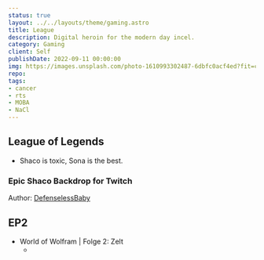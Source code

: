 ```yaml
---
status: true
layout: ../../layouts/theme/gaming.astro
title: League
description: Digital heroin for the modern day incel.
category: Gaming
client: Self
publishDate: 2022-09-11 00:00:00
img: https://images.unsplash.com/photo-1610993302487-6dbfc0acf4ed?fit=crop&w=1400&h=700&q=75
repo:
tags:
- cancer
- rts
- MOBA
- NaCl
---
```


## League of Legends

- Shaco is toxic, Sona is the best.

### Epic Shaco Backdrop for Twitch

Author: [DefenselessBaby](https://www.reddit.com/r/shacomains/comments/zhntii/shaco_live_wallpaper_by_defencelessbaby_enjoy/)

## EP2
- World of Wolfram | Folge 2: Zelt
    - <VideoComponent iframe src="yt" id="bKPjFC7O6-U" description="World of Wolfram | Folge 2: Zelt" />

